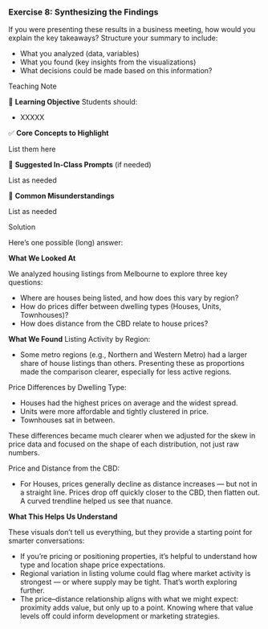 <!-- question-type: inclass -->
### Exercise 8: Synthesizing the Findings

If you were presenting these results in a business meeting, how would you explain the key takeaways? Structure your summary to include:

* What you analyzed (data, variables)
* What you found (key insights from the visualizations)
* What decisions could be made based on this information?

<!-- BEGIN PROFILE:r-teaching-guide -->
::: {.content-visible when-profile="r-teaching-guide"}

::: {.teaching-block}

::: {.teaching-block-header}
Teaching Note
:::

::: {.teaching-block-body}

🎯 **Learning Objective** 
Students should:

- XXXXX

✅   **Core Concepts to Highlight**

List them here


💬 **Suggested In-Class Prompts** (if needed)

List as needed

📌 **Common Misunderstandings**

List as needed

:::

:::

:::
<!-- END PROFILE:r-teaching-guide -->

<!-- BEGIN PROFILE:r-solutions -->
::: {.content-visible when-profile="r-solutions" when-profile="r-teaching-guide"}

::: {.solution-block}

::: {.solution-block-header}
Solution
:::

::: {.solution-block-body}

Here’s one possible (long) answer:

**What We Looked At**

We analyzed housing listings from Melbourne to explore three key questions:

- Where are houses being listed, and how does this vary by region?
- How do prices differ between dwelling types (Houses, Units, Townhouses)?
- How does distance from the CBD relate to house prices?

**What We Found** 
Listing Activity by Region:

- Some metro regions (e.g., Northern and Western Metro) had a larger share of house listings than others. Presenting these as proportions made the comparison clearer, especially for less active regions.

Price Differences by Dwelling Type:

- Houses had the highest prices on average and the widest spread.
- Units were more affordable and tightly clustered in price.
- Townhouses sat in between.

These differences became much clearer when we adjusted for the skew in price data and focused on the shape of each distribution, not just raw numbers.

Price and Distance from the CBD:

- For Houses, prices generally decline as distance increases — but not in a straight line. Prices drop off quickly closer to the CBD, then flatten out. A curved trendline helped us see that nuance.

**What This Helps Us Understand**

These visuals don’t tell us everything, but they provide a starting point for smarter conversations:

- If you're pricing or positioning properties, it's helpful to understand how type and location shape price expectations.
- Regional variation in listing volume could flag where market activity is strongest — or where supply may be tight. That’s worth exploring further.
- The price–distance relationship aligns with what we might expect: proximity adds value, but only up to a point. Knowing where that value levels off could inform development or marketing strategies.

:::

:::

:::
<!-- END PROFILE:r-solutions -->